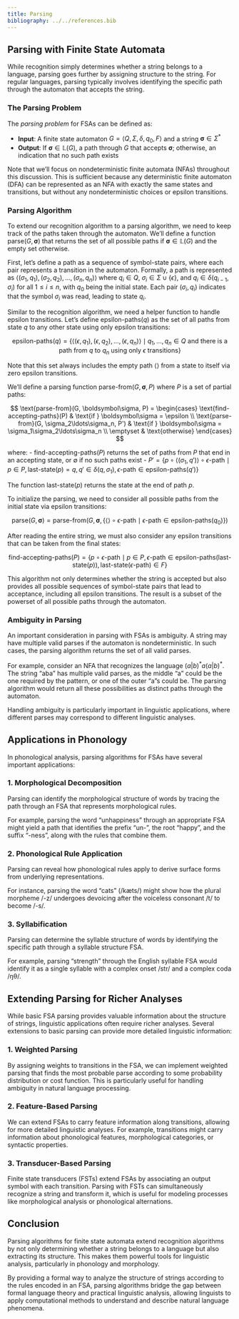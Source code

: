 ```yaml
---
title: Parsing
bibliography: ../../references.bib
---
```


## Parsing with Finite State Automata

While recognition simply determines whether a string belongs to a language, parsing goes further by assigning structure to the string. For regular languages, parsing typically involves identifying the specific path through the automaton that accepts the string.

### The Parsing Problem

The *parsing problem* for FSAs can be defined as:

- **Input**: A finite state automaton $G = \langle Q, \Sigma, \delta, q_0, F \rangle$ and a string $\boldsymbol\sigma \in \Sigma^*$
- **Output**: If $\boldsymbol\sigma \in \mathbb{L}(G)$, a path through $G$ that accepts $\boldsymbol\sigma$; otherwise, an indication that no such path exists

Note that we'll focus on nondeterministic finite automata (NFAs) throughout this discussion. This is sufficient because any deterministic finite automaton (DFA) can be represented as an NFA with exactly the same states and transitions, but without any nondeterministic choices or epsilon transitions.

### Parsing Algorithm

To extend our recognition algorithm to a parsing algorithm, we need to keep track of the paths taken through the automaton. We'll define a function $\text{parse}(G, \boldsymbol\sigma)$ that returns the set of all possible paths if $\boldsymbol\sigma \in \mathbb{L}(G)$ and the empty set otherwise.

First, let's define a path as a sequence of symbol-state pairs, where each pair represents a transition in the automaton. Formally, a path is represented as $\langle (\sigma_1, q_1), (\sigma_2, q_2), \ldots, (\sigma_n, q_n) \rangle$ where $q_i \in Q$, $\sigma_i \in \Sigma \cup \{\epsilon\}$, and $q_i \in \delta(q_{i-1}, \sigma_i)$ for all $1 \leq i \leq n$, with $q_0$ being the initial state. Each pair $(\sigma_i, q_i)$ indicates that the symbol $\sigma_i$ was read, leading to state $q_i$.

Similar to the recognition algorithm, we need a helper function to handle epsilon transitions. Let's define $\text{epsilon-paths}(q)$ as the set of all paths from state $q$ to any other state using only epsilon transitions:

$$
\text{epsilon-paths}(q) = \{\langle (\epsilon, q_1), (\epsilon, q_2), \ldots, (\epsilon, q_n) \rangle \mid q_1, \ldots, q_n \in Q \text{ and there is a path from } q \text{ to } q_n \text{ using only } \epsilon \text{ transitions}\}
$$

Note that this set always includes the empty path $\langle \rangle$ from a state to itself via zero epsilon transitions.

We'll define a parsing function $\text{parse-from}(G, \boldsymbol\sigma, P)$ where $P$ is a set of partial paths:

$$
\text{parse-from}(G, \boldsymbol\sigma, P) = \begin{cases}
\text{find-accepting-paths}(P) & \text{if } \boldsymbol\sigma = \epsilon \\
\text{parse-from}(G, \sigma_2\ldots\sigma_n, P') & \text{if } \boldsymbol\sigma = \sigma_1\sigma_2\ldots\sigma_n \\
\emptyset & \text{otherwise}
\end{cases}
$$

where:
- $\text{find-accepting-paths}(P)$ returns the set of paths from $P$ that end in an accepting state, or $\emptyset$ if no such paths exist
- $P' = \{p \circ \langle (\sigma_1, q') \rangle \circ \epsilon\text{-path} \mid p \in P, \text{last-state}(p) = q, q' \in \delta(q, \sigma_1), \epsilon\text{-path} \in \text{epsilon-paths}(q')\}$

The function $\text{last-state}(p)$ returns the state at the end of path $p$.

To initialize the parsing, we need to consider all possible paths from the initial state via epsilon transitions:

$$
\text{parse}(G, \boldsymbol\sigma) = \text{parse-from}(G, \boldsymbol\sigma, \{\langle \rangle \circ \epsilon\text{-path} \mid \epsilon\text{-path} \in \text{epsilon-paths}(q_0)\})
$$

After reading the entire string, we must also consider any epsilon transitions that can be taken from the final states:

$$
\text{find-accepting-paths}(P) = \{p \circ \epsilon\text{-path} \mid p \in P, \epsilon\text{-path} \in \text{epsilon-paths}(\text{last-state}(p)), \text{last-state}(\epsilon\text{-path}) \in F\}
$$

This algorithm not only determines whether the string is accepted but also provides all possible sequences of symbol-state pairs that lead to acceptance, including all epsilon transitions. The result is a subset of the powerset of all possible paths through the automaton.

### Ambiguity in Parsing

An important consideration in parsing with FSAs is ambiguity. A string may have multiple valid parses if the automaton is nondeterministic. In such cases, the parsing algorithm returns the set of all valid parses.

For example, consider an NFA that recognizes the language $(a|b)^*a(a|b)^*$. The string "aba" has multiple valid parses, as the middle "a" could be the one required by the pattern, or one of the outer "a"s could be. The parsing algorithm would return all these possibilities as distinct paths through the automaton.

Handling ambiguity is particularly important in linguistic applications, where different parses may correspond to different linguistic analyses.

## Applications in Phonology

In phonological analysis, parsing algorithms for FSAs have several important applications:

### 1. Morphological Decomposition

Parsing can identify the morphological structure of words by tracing the path through an FSA that represents morphological rules.

For example, parsing the word "unhappiness" through an appropriate FSA might yield a path that identifies the prefix "un-", the root "happy", and the suffix "-ness", along with the rules that combine them.

### 2. Phonological Rule Application

Parsing can reveal how phonological rules apply to derive surface forms from underlying representations.

For instance, parsing the word "cats" (/kæts/) might show how the plural morpheme /-z/ undergoes devoicing after the voiceless consonant /t/ to become /-s/.

### 3. Syllabification

Parsing can determine the syllable structure of words by identifying the specific path through a syllable structure FSA.

For example, parsing "strength" through the English syllable FSA would identify it as a single syllable with a complex onset /str/ and a complex coda /ŋθ/.

## Extending Parsing for Richer Analyses

While basic FSA parsing provides valuable information about the structure of strings, linguistic applications often require richer analyses. Several extensions to basic parsing can provide more detailed linguistic information:

### 1. Weighted Parsing

By assigning weights to transitions in the FSA, we can implement weighted parsing that finds the most probable parse according to some probability distribution or cost function. This is particularly useful for handling ambiguity in natural language processing.

### 2. Feature-Based Parsing

We can extend FSAs to carry feature information along transitions, allowing for more detailed linguistic analyses. For example, transitions might carry information about phonological features, morphological categories, or syntactic properties.

### 3. Transducer-Based Parsing

Finite state transducers (FSTs) extend FSAs by associating an output symbol with each transition. Parsing with FSTs can simultaneously recognize a string and transform it, which is useful for modeling processes like morphological analysis or phonological alternations.

## Conclusion

Parsing algorithms for finite state automata extend recognition algorithms by not only determining whether a string belongs to a language but also extracting its structure. This makes them powerful tools for linguistic analysis, particularly in phonology and morphology.

By providing a formal way to analyze the structure of strings according to the rules encoded in an FSA, parsing algorithms bridge the gap between formal language theory and practical linguistic analysis, allowing linguists to apply computational methods to understand and describe natural language phenomena. 